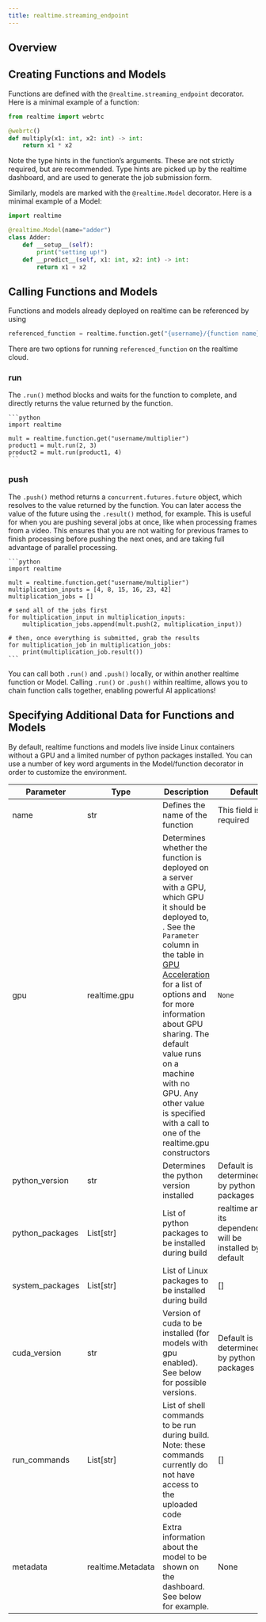 ```yaml
---
title: realtime.streaming_endpoint
---
```


## Overview


## Creating Functions and Models

Functions are defined with the `@realtime.streaming_endpoint` decorator. Here is a minimal example of a function:

```python
from realtime import webrtc

@webrtc()
def multiply(x1: int, x2: int) -> int:
    return x1 * x2
```

Note the type hints in the function’s arguments. These are not strictly required, but are recommended. Type hints are picked up by the realtime dashboard, and are used to generate the job submission form.

Similarly, models are marked with the `@realtime.Model` decorator. Here is a minimal example of a Model:

```python
import realtime

@realtime.Model(name="adder")
class Adder:
    def __setup__(self):
        print("setting up!")
    def __predict__(self, x1: int, x2: int) -> int:
        return x1 + x2
```

## Calling Functions and Models

Functions and models already deployed on realtime can be referenced by using 

```python
referenced_function = realtime.function.get("{username}/{function name}")
```

There are two options for running `referenced_function` on the realtime cloud. 

### run

The `.run()` method blocks and waits for the function to complete, and directly returns the value returned by the function.
    
    ```python
    import realtime
    
    mult = realtime.function.get("username/multiplier")
    product1 = mult.run(2, 3)
    product2 = mult.run(product1, 4)
    ```
    

### push

The `.push()` method returns a `concurrent.futures.future` object, which resolves to the value returned by the function. You can later access the value of the future using the `.result()` method, for example. This is useful for when you are pushing several jobs at once, like when processing frames from a video. This ensures that you are not waiting for previous frames to finish processing before pushing the next ones, and are taking full advantage of parallel processing.
    
    ```python
    import realtime
    
    mult = realtime.function.get("username/multiplier")
    multiplication_inputs = [4, 8, 15, 16, 23, 42]
    multiplication_jobs = []
    
    # send all of the jobs first
    for multiplication_input in multiplication_inputs:
        multiplication_jobs.append(mult.push(2, multiplication_input))
    
    # then, once everything is submitted, grab the results
    for multiplication_job in multiplication_jobs:
        print(multiplication_job.result())
    ```
    

You can call both `.run()` and `.push()` locally, or within another realtime function or Model. Calling `.run()` or `.push()` within realtime, allows you to chain function calls together, enabling powerful AI applications!

## Specifying Additional Data for Functions and Models

By default, realtime functions and models live inside Linux containers without a GPU and a limited number of python packages installed. You can use a number of key word arguments in the Model/function decorator in order to customize the environment.

| Parameter | Type | Description | Default |
| --- | --- | --- | --- |
| name | str | Defines the name of the function | This field is required |
| gpu | realtime.gpu | Determines whether the function is deployed on a server with a GPU, which GPU it should be deployed to, . See the `Parameter` column in the table in [GPU Acceleration](/guide/custom-apps/gpu-acceleration) for a list of options and for more information about GPU sharing. The default value runs on a machine with no GPU. Any other value is specified with a call to one of the realtime.gpu constructors | `None` |
| python_version | str | Determines the python version installed | Default is determined by python packages |
| python_packages | List[str] | List of python packages to be installed during build | realtime and its dependencies will be installed by default |
| system_packages | List[str] | List of Linux packages to be installed during build | [] |
| cuda_version | str | Version of cuda to be installed (for models with gpu enabled). See below for possible versions. | Default is determined by python packages |
| run_commands | List[str] | List of shell commands to be run during build. Note: these commands currently do not have access to the uploaded code | [] |
| metadata | realtime.Metadata | Extra information about the model to be shown on the dashboard. See below for example. | None |

